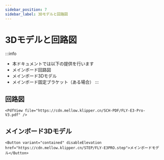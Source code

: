 ```yaml
---
sidebar_position: 7
sidebar_label: 3Dモデルと回路図
---
```




# 3Dモデルと回路図


:::info
* 本ドキュメントでは以下の提供を行います
* メインボード回路図
* メインボード3Dモデル
* メインボード固定ブラケット（ある場合）
:::

## 回路図

    <PdfView file="https://cdn.mellow.klipper.cn/SCH-PDF/FLY-E3-Pro-V3.pdf" />


## メインボード3Dモデル

    <Button variant="contained" disableElevation href="https://cdn.mellow.klipper.cn/STEP/FLY-E3PRO.step">メインボードモデル</Button>